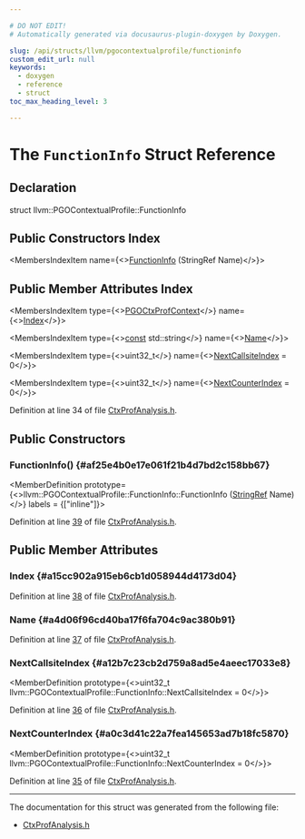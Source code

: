 ```yaml
---

# DO NOT EDIT!
# Automatically generated via docusaurus-plugin-doxygen by Doxygen.

slug: /api/structs/llvm/pgocontextualprofile/functioninfo
custom_edit_url: null
keywords:
  - doxygen
  - reference
  - struct
toc_max_heading_level: 3

---
```





# The `FunctionInfo` Struct Reference

<DoxygenPage pluginConfig={pluginConfig}>



## Declaration

<CodeBlock>struct llvm::PGOContextualProfile::FunctionInfo</CodeBlock>

## Public Constructors Index

<MembersIndex>

<MembersIndexItem
  name={<><a href="#af25e4b0e17e061f21b4d7bd2c158bb67">FunctionInfo</a> (StringRef Name)</>}>
</MembersIndexItem>

</MembersIndex>

## Public Member Attributes Index

<MembersIndex>

<MembersIndexItem
  type={<><a href="/docs/api/classes/llvm/pgoctxprofcontext">PGOCtxProfContext</a></>}
  name={<><a href="#a15cc902a915eb6cb1d058944d4173d04">Index</a></>}>
</MembersIndexItem>

<MembersIndexItem
  type={<><a href="/docs/api/files/lib/lib/target/lib/target/aarch64/aarch64promoteconstant-cpp/#a90f8350fecae261c25be85d38b451bff">const</a> std::string</>}
  name={<><a href="#a4d06f96cd40ba17f6fa704c9ac380b91">Name</a></>}>
</MembersIndexItem>

<MembersIndexItem
  type={<>uint32&#95;t</>}
  name={<><a href="#a12b7c23cb2d759a8ad5e4aeec17033e8">NextCallsiteIndex</a> = 0</>}>
</MembersIndexItem>

<MembersIndexItem
  type={<>uint32&#95;t</>}
  name={<><a href="#a0c3d41c22a7fea145653ad7b18fc5870">NextCounterIndex</a> = 0</>}>
</MembersIndexItem>

</MembersIndex>


Definition at line 34 of file <a href="/docs/api/files/include/include/llvm/include/llvm/analysis/ctxprofanalysis-h">CtxProfAnalysis.h</a>.

<SectionDefinition>

## Public Constructors

### FunctionInfo() {#af25e4b0e17e061f21b4d7bd2c158bb67}

<MemberDefinition
  prototype={<>llvm::PGOContextualProfile::FunctionInfo::FunctionInfo (<a href="/docs/api/classes/llvm/stringref">StringRef</a> Name)</>}
  labels = {["inline"]}>

Definition at line <a href="/docs/api/files/include/include/llvm/include/llvm/analysis/ctxprofanalysis-h/#l00039">39</a> of file <a href="/docs/api/files/include/include/llvm/include/llvm/analysis/ctxprofanalysis-h">CtxProfAnalysis.h</a>.
</MemberDefinition>

</SectionDefinition>

<SectionDefinition>

## Public Member Attributes

### Index {#a15cc902a915eb6cb1d058944d4173d04}

<MemberDefinition
  prototype="PGOCtxProfContext llvm::PGOContextualProfile::FunctionInfo::Index">

Definition at line <a href="/docs/api/files/include/include/llvm/include/llvm/analysis/ctxprofanalysis-h/#l00038">38</a> of file <a href="/docs/api/files/include/include/llvm/include/llvm/analysis/ctxprofanalysis-h">CtxProfAnalysis.h</a>.
</MemberDefinition>

### Name {#a4d06f96cd40ba17f6fa704c9ac380b91}

<MemberDefinition
  prototype="const std::string llvm::PGOContextualProfile::FunctionInfo::Name">

Definition at line <a href="/docs/api/files/include/include/llvm/include/llvm/analysis/ctxprofanalysis-h/#l00037">37</a> of file <a href="/docs/api/files/include/include/llvm/include/llvm/analysis/ctxprofanalysis-h">CtxProfAnalysis.h</a>.
</MemberDefinition>

### NextCallsiteIndex {#a12b7c23cb2d759a8ad5e4aeec17033e8}

<MemberDefinition
  prototype={<>uint32&#95;t llvm::PGOContextualProfile::FunctionInfo::NextCallsiteIndex = 0</>}>

Definition at line <a href="/docs/api/files/include/include/llvm/include/llvm/analysis/ctxprofanalysis-h/#l00036">36</a> of file <a href="/docs/api/files/include/include/llvm/include/llvm/analysis/ctxprofanalysis-h">CtxProfAnalysis.h</a>.
</MemberDefinition>

### NextCounterIndex {#a0c3d41c22a7fea145653ad7b18fc5870}

<MemberDefinition
  prototype={<>uint32&#95;t llvm::PGOContextualProfile::FunctionInfo::NextCounterIndex = 0</>}>

Definition at line <a href="/docs/api/files/include/include/llvm/include/llvm/analysis/ctxprofanalysis-h/#l00035">35</a> of file <a href="/docs/api/files/include/include/llvm/include/llvm/analysis/ctxprofanalysis-h">CtxProfAnalysis.h</a>.
</MemberDefinition>

</SectionDefinition>

<hr/>

The documentation for this struct was generated from the following file:

<ul>
<li><a href="/docs/api/files/include/include/llvm/include/llvm/analysis/ctxprofanalysis-h">CtxProfAnalysis.h</a></li>
</ul>

</DoxygenPage>
